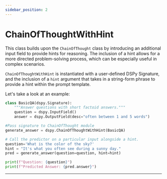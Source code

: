 ```yaml
---
sidebar_position: 2
---
```



# ChainOfThoughtWithHint

This class builds upon the `ChainOfThought` class by introducing an additional input field to provide hints for reasoning. The inclusion of a hint allows for a more directed problem-solving process, which can be especially useful in complex scenarios.


`ChainOfThoughtWithHint` is instantiated with a user-defined DSPy Signature, and the inclusion of a `hint` argument that takes in a string-form phrase to provide a hint within the prompt template.

Let's take a look at an example:

```python
class BasicQA(dspy.Signature):
    """Answer questions with short factoid answers."""
    question = dspy.InputField()
    answer = dspy.OutputField(desc="often between 1 and 5 words")

#Pass signature to ChainOfThought module
generate_answer = dspy.ChainOfThoughtWithHint(BasicQA)

# Call the predictor on a particular input alongside a hint.
question='What is the color of the sky?'
hint = "It's what you often see during a sunny day."
pred = generate_answer(question=question, hint=hint)

print(f"Question: {question}")
print(f"Predicted Answer: {pred.answer}")
```

***

<AuthorDetails name="Arnav Singhvi"/>